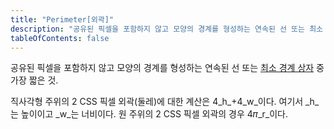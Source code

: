```yaml
---
title: "Perimeter[외곽]"
description: "공유된 픽셀을 포함하지 않고 모양의 경계를 형성하는 연속된 선 또는 최소 경계 상자 중 가장 짧은 것"
tableOfContents: false
---
```


<Badge text="신규" variant="tip" size="large" />

공유된 픽셀을 포함하지 않고 모양의 경계를 형성하는 연속된 선 또는 [최소 경계 상자](../minimum-bounding-box "[신규]") 중 가장 짧은 것.

<Card title="예제" icon="open-book">
직사각형 주위의 2 CSS 픽셀 외곽(둘레)에 대한 계산은 4_h_+4_w_이다. 여기서 _h_는 높이이고 _w_는 너비이다. 원 주위의 2 CSS 픽셀 외곽의 경우 4𝜋_r_이다.
</Card>
